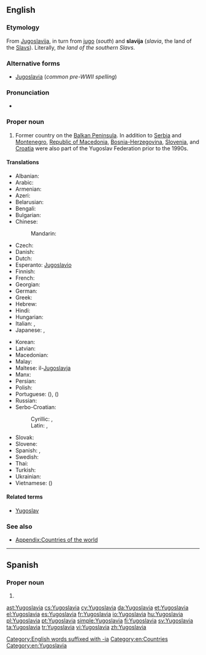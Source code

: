 ==English==
{{wikipedia}}

===Etymology===
From {{etyl|sh|en}} [[Jugoslavija]], in turn from [[jug]]o (''south'') and '''slavija''' (''slavia'', the land of the [[Slav]]s).  Literally, ''the land of the southern Slavs''.

===Alternative forms===
* [[Jugoslavia]] (''common pre-WWII spelling'')

===Pronunciation===
* {{IPA|[jugʊˈslɑvɪə]}}

===Proper noun===
{{en-proper noun}}

# Former country on the [[Balkan Peninsula]]. In addition to [[Serbia]] and [[Montenegro]], [[Macedonia|Republic of Macedonia]], [[Bosnia and Herzegovina|Bosnia-Herzegovina]], [[Slovenia]], and [[Croatia]] were also part of the Yugoslav Federation prior to the 1990s.

====Translations====
{{trans-top|Former country in the Balkans}}
* Albanian: {{t-|sq|Jugosllavia}}
* Arabic: {{t-|ar|يوغوسلافيا|f|tr=yughuslaafiya}}
* Armenian: {{t-|hy|Հարավսլավիա|tr=Haravslavia}}
* Azeri: {{t-|az|Yuqoslaviya}}
* Belarusian: {{t-|be|Югаславія|f|tr=Juhaslávija}}
* Bengali: {{t-|bn|যুগোশ্লাভিয়া}}
* Bulgarian: {{t-|bg|Югославия|f|tr=Jugoslávija}}
* Chinese:
*: Mandarin: {{t-|cmn|南斯拉夫|tr=Nánsīlāfū|sc=Hani}}
* Czech: {{t+|cs|Jugoslávie|f}}
* Danish: {{t-|da|Jugoslavien}}
* Dutch: {{t+|nl|Joegoslavië}}
* Esperanto: [[Jugoslavio]]
* Finnish: {{t+|fi|Jugoslavia}}
* French: {{t+|fr|Yougoslavie|f}}
* Georgian: {{t-|ka|იუგოსლავია|tr=iugoslavia|sc=Geor}}
* German: {{t-|de|Jugoslavien|n}}
* Greek: {{t+|el|Γιουγκοσλαβία|f|tr=Yiougoslavía}}
* Hebrew: {{t-|he|יוגוסלביה}}
* Hindi: {{t-|hi|यूगोस्लाविया|tr=yūgōslāviyā}}
* Hungarian: {{t+|hu|Jugoszlávia}}
* Italian: {{t-|it|Jugoslavia}}, {{t-|it|Iugoslavia|f}}
* Japanese: {{t-|ja|ユーゴスラビア|tr=Yūgosurabia}}, {{t-|ja|ユーゴスラヴィア|tr=Yūgosuravia}}
{{trans-mid}}
* Korean: {{t+|ko|유고슬라비아|tr=Yugoseullabia|sc=Hang}}
* Latvian: {{t-|lv|Dienvidslāvija|f}}
* Macedonian: {{t+|mk|Југославија|f|tr=Jugoslávija}}
* Malay: {{t-|ms|Yugoslavia}}
* Maltese: il-[[Jugoslavja]]
* Manx: {{t-|gv|Yugoslaavey|alt=Yn Yugoslaavey}}
* Persian: {{t-|fa|یوگسلاوی}}
* Polish: {{t+|pl|Jugosławia|f}}
* Portuguese: {{t+|pt|Jugoslávia|f}} ({{qualifier|Portugal}}), {{t+|pt|Iugoslávia|f}} ({{qualifier|Brazil}})
* Russian: {{t+|ru|Югославия|f|tr=Jugoslávija}}
* Serbo-Croatian:
*: Cyrillic: {{t-|sh|Југославија|f|tr=Jugòslāvija|alt=Југо̀сла̄вија|sc=Cyrl}}, {{t-|sh|Југославија|f|tr=Jugoslȁvija|alt=Југосла̏вија|sc=Cyrl}}
*: Latin: {{t-|sh|Jugòslāvija|f}}, {{t-|sh|Jugoslȁvija|f}}
* Slovak: {{t-|sk|Juhoslávia|f}}
* Slovene: {{t+|sl|Jugoslávija|f}}
* Spanish: {{t+|es|Yugoslavia|f}}, {{t-|es|Yugoeslavia|f}}
* Swedish: {{t+|sv|Jugoslavien}}
* Thai: {{t-|th|ยูโกสลาเวีย|tr=yoogòhtlaawia}}
* Turkish: {{t+|tr|Yugoslavya}}
* Ukrainian: {{t-|uk|Югославія|f|tr=Juhoslávija}}
* Vietnamese: {{t+|vi|Nam Tư}} ({{t-|vi|南斯|sc=Hani}})
{{trans-bottom}}

====Related terms====
* [[Yugoslav]]

===See also===
* [[Appendix:Countries of the world]]

[[Category:English words suffixed with -ia]]
[[Category:en:Countries]]
[[Category:en:Yugoslavia]]

----

==Spanish==

===Proper noun===
{{es-proper noun}}

# {{l|en|Yugoslavia}}

[[ast:Yugoslavia]]
[[cs:Yugoslavia]]
[[cy:Yugoslavia]]
[[da:Yugoslavia]]
[[et:Yugoslavia]]
[[el:Yugoslavia]]
[[es:Yugoslavia]]
[[fr:Yugoslavia]]
[[io:Yugoslavia]]
[[hu:Yugoslavia]]
[[pl:Yugoslavia]]
[[pt:Yugoslavia]]
[[simple:Yugoslavia]]
[[fi:Yugoslavia]]
[[sv:Yugoslavia]]
[[ta:Yugoslavia]]
[[tr:Yugoslavia]]
[[vi:Yugoslavia]]
[[zh:Yugoslavia]]